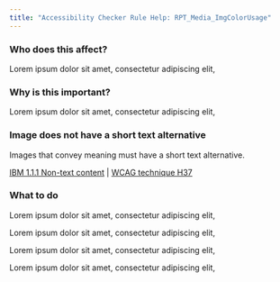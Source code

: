 ```yaml
---
title: "Accessibility Checker Rule Help: RPT_Media_ImgColorUsage"
---
```


<div className="toolHelp">
<Row>
<Column colLg={5} colMd={3} colSm={4} className="toolLeft">

### Who does this affect?

Lorem ipsum dolor sit amet, consectetur adipiscing elit,

### Why is this important?

Lorem ipsum dolor sit amet, consectetur adipiscing elit,

</Column>
<Column colLg={11} colMd={5} colSm={4} className="toolMain">

<div id="locLevel"></div>

### Image does not have a short text alternative
Images that convey meaning must have a short text alternative.

[IBM 1.1.1 Non-text content]() | [WCAG technique H37]()

<div id="locSnippet"></div>

### What to do

Lorem ipsum dolor sit amet, consectetur adipiscing elit,

Lorem ipsum dolor sit amet, consectetur adipiscing elit,


Lorem ipsum dolor sit amet, consectetur adipiscing elit,


Lorem ipsum dolor sit amet, consectetur adipiscing elit,


</Column>
</Row>
</div>
